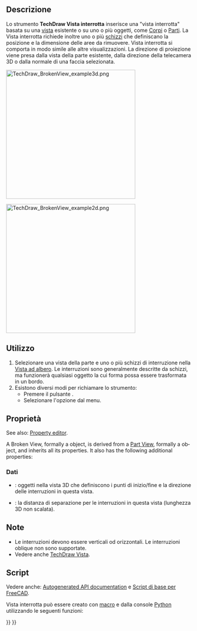 <languages/>

<div class="mw-translate-fuzzy">
{{Docnav/it
|[[TechDraw_View/it|Vista]]
|[[TechDraw_ActiveView/it|Vista attiva]]
|[[TechDraw_Workbench/it|TechDraw]]
|IconL=TechDraw_View.svg
|IconR=TechDraw_ActiveView.svg
|IconC=Workbench_TechDraw.svg
}}
</div>

<div class="mw-translate-fuzzy">
{{GuiCommand/it
|Name=TechDraw BrokenView
|Name/it=TechDraw Vista interrotta
|MenuLocation=TechDraw → Viste TechDraw → Inserisci  Vista interrotta
|Workbenches=[[TechDraw_Workbench/it|TechDraw]]
|Version=1.0
|SeeAlso=[[TechDraw_SectionView/it|TechDraw Sezione]], [[TechDraw_View/it|TechDraw Vista]], [[TechDraw_ProjectionGroup/it|TechDraw Gruppo proiezioni]]
}}
</div>

<span id="Description"></span>
== Descrizione ==

Lo strumento '''TechDraw Vista interrotta''' inserisce una "vista interrotta" basata su una [[TechDraw_View/it|vista]] esistente o su uno o più oggetti, come [[PartDesign Body/it|Corpi]] o [[Std_Part/it|Parti]]. La Vista interrotta richiede inoltre uno o più [[Sketcher_NewSketch/it|schizzi]] che definiscano la posizione e la dimensione delle aree da rimuovere. Vista interrotta si comporta in modo simile alle altre visualizzazioni. La direzione di proiezione viene presa dalla vista della parte esistente, dalla direzione della telecamera 3D o dalla normale di una faccia selezionata.

[[Image:TechDraw_BrokenView_example3d.png|350px]]
{{Caption|Una forma da interrompere e gli schizzi che definiscono l'interruzione}}

[[Image:TechDraw_BrokenView_example2d.png|350px]]
{{Caption|Il risultato}}

<span id="Usage"></span>
== Utilizzo ==

<div class="mw-translate-fuzzy">
# Selezionare una vista della parte e uno o più schizzi di interruzione nella [[Tree_view/it|Vista ad albero]]. Le interruzioni sono generalmente descritte da schizzi, ma funzionerà qualsiasi oggetto la cui forma possa essere trasformata in un bordo.
# Esistono diversi modi per richiamare lo strumento:
#* Premere il pulsante {{Button|[[Image:TechDraw_BrokenView.svg|16px]] [[TechDraw_BrokenView/it|Inserisci Vista interrotta]]}}.
#* Selezionare l'opzione {{MenuCommand|TechDraw → Viste TechDraw → [[Image:TechDraw_BrokenView.svg|16px]] Inserisci Vista interrotta}} dal menu.
</div>

<span id="Properties"></span>
== Proprietà ==

<div lang="en" dir="ltr" class="mw-content-ltr">
See also: [[Property_editor|Property editor]].
</div>

<div lang="en" dir="ltr" class="mw-content-ltr">
A Broken View, formally a {{Incode|TechDraw::DrawBrokenView}} object, is derived from a [[TechDraw_View#Properties_Part_View|Part View]], formally a {{Incode|TechDraw::DrawViewPart}} object, and inherits all its properties. It also has the following additional properties:
</div>

<span id="Data"></span>
=== Dati ===

{{TitleProperty|Broken View}}

* {{PropertyData|Breaks|LinkList}}: oggetti nella vista 3D che definiscono i punti di inizio/fine e la direzione delle interruzioni in questa vista.
* {{PropertyData|Gap|Length}}: la distanza di separazione per le interruzioni in questa vista (lunghezza 3D non scalata).

<span id="Notes"></span>
== Note ==

*Le interruzioni devono essere verticali od orizzontali. Le interruzioni oblique non sono supportate.
* Vedere anche [[TechDraw_View/it|TechDraw Vista]].

<span id="Scripting"></span>
== Script ==

Vedere anche: [https://freecad.github.io/SourceDoc/ Autogenerated API documentation] e [[FreeCAD_Scripting_Basics/it|Script di base per FreeCAD]].

Vista interrotta può essere creato con [[Macros/it|macro]] e dalla console [[Python/it|Python]] utilizzando le seguenti funzioni:

{{Code|code=
doc = FreeCAD.ActiveDocument
box = doc.Box
profile = doc.Sketch
page = doc.Page

brokenView = doc.addObject("TechDraw::DrawBrokenView", "BrokenView")
page.addView(brokenView)
brokenView.Source= box
brokenView.Breaks = [doc.Sketch]
}}


<div class="mw-translate-fuzzy">
{{Docnav/it
|[[TechDraw_View/it|Vista]]
|[[TechDraw_ActiveView/it|Vista attiva]]
|[[TechDraw_Workbench/it|TechDraw]]
|IconL=TechDraw_View.svg
|IconR=TechDraw_ActiveView.svg
|IconC=Workbench_TechDraw.svg
}}
</div>

{{TechDraw_Tools_navi{{#translation:}}}}
{{Userdocnavi{{#translation:}}}}